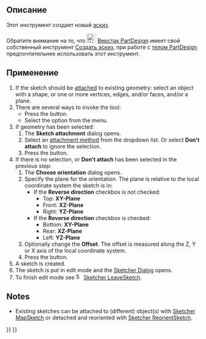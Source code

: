 <languages/>

{{Docnav/ru
|
|[[Sketcher_EditSketch/ru|Редактировать эскиз]]
|[[Sketcher_Workbench/ru|Скетчер]]
|IconL=
|IconR=Sketcher_EditSketch.svg
|IconC=Workbench_Sketcher.svg
}}

{{GuiCommand/ru
|Name=Sketcher NewSketch
|Name/ru=Скетчер Создать эскиз
|MenuLocation=Эскиз (Sketch)→ Создать эскиз
|Workbenches=[[Sketcher_Workbench/ru|Скетчер]]
|SeeAlso=[[PartDesign_NewSketch/ru|ПроектнаяДеталь (PartDesign) Новый эскиз]], [[Sketcher_MapSketch/ru|Скетчер Прикрепить эскиз]], [[Sketcher_ReorientSketch/ru|Скетчер Переориентировать эскиз]]
}}

<span id="Description"></span>
== Описание ==

<div class="mw-translate-fuzzy">
Этот инструмент создает новый [[Sketcher_Workbench/ru|эскиз]].
</div>

<div class="mw-translate-fuzzy">
Обратите внимание на то, что [[Image:Workbench_PartDesign.svg|24px]] [[PartDesign_Workbench/ru|Верстак PartDesign]] имеет свой собственный инструмент [[PartDesign_NewSketch/ru|Создать эскиз]], при работе с [[PartDesign_Body/ru|телом PartDesign]] предпочтительнее использовать этот инструмент.
</div>

<span id="Usage"></span>
==Применение==

# If the sketch should be [[Part_EditAttachment|attached]] to existing geometry: select an object with a shape, or one or more vertices, edges, and/or faces, and/or a plane.
# There are several ways to invoke the tool:
#* Press the {{Button|[[Image:Sketcher_NewSketch.svg|16px]] [[Sketcher_NewSketch|Create sketch]]}} button.
#* Select the {{MenuCommand|Sketch → [[Image:Sketcher_NewSketch.svg|16px]] Create sketch}} option from the menu.
# If geometry has been selected:
## The '''Sketch attachment''' dialog opens.
## Select an [[Part_EditAttachment#Attachment_modes|attachment method]] from the dropdown list. Or select '''Don't attach''' to ignore the selection.
## Press the {{Button|OK}} button.
# If there is no selection, or '''Don't attach''' has been selected in the previous step:
## The '''Choose orientation''' dialog opens.
## Specify the plane for the orientation. The plane is relative to the local coordinate system the sketch is in:
##* If the '''Reverse direction''' checkbox is not checked:
##** Top: '''XY-Plane'''
##** Front: '''XZ-Plane'''
##** Right: '''YZ-Plane'''
##* If the '''Reverse direction''' checkbox is checked:
##** Bottom: '''XY-Plane'''
##** Rear: '''XZ-Plane'''
##** Left: '''YZ-Plane'''
## Optionally change the '''Offset'''. The offset is measured along the Z, Y or X axis of the local coordinate system.
## Press the {{Button|OK}} button.
# A sketch is created.
# The sketch is put in edit mode and the [[Sketcher_Dialog|Sketcher Dialog]] opens.
# To finish edit mode see [[Image:Sketcher_LeaveSketch.svg|16px]] [[Sketcher_LeaveSketch|Sketcher LeaveSketch]].

==Notes==

* Existing sketches can be attached to (different) object(s) with [[Sketcher_MapSketch|Sketcher MapSketch]] or detached and reoriented with [[Sketcher_ReorientSketch|Sketcher ReorientSketch]].


{{Docnav/ru
|
|[[Sketcher_EditSketch/ru|Редактировать эскиз]]
|[[Sketcher_Workbench/ru|Скетчер]]
|IconL=
|IconR=Sketcher_EditSketch.svg
|IconC=Workbench_Sketcher.svg
}}

{{Sketcher Tools navi{{#translation:}}}}
{{Userdocnavi{{#translation:}}}}